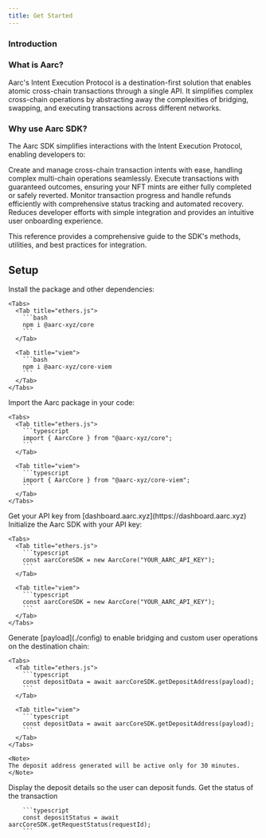 ```yaml
---
title: Get Started
---
```


### Introduction

### What is Aarc?

Aarc's Intent Execution Protocol is a destination-first solution that enables atomic cross-chain transactions through a single API. It simplifies complex cross-chain operations by abstracting away the complexities of bridging, swapping, and executing transactions across different networks.

### Why use Aarc SDK?

The Aarc SDK simplifies interactions with the Intent Execution Protocol, enabling developers to:

<CardGroup cols={2}>
  <Card title="Cross-Chain Transaction Management" icon="link">
    Create and manage cross-chain transaction intents with ease, handling complex multi-chain operations seamlessly.
  </Card>
  <Card title="Atomic Transactions" icon="shield-check">
    Execute transactions with guaranteed outcomes, ensuring your NFT mints are either fully completed or safely reverted.
  </Card>
  <Card title="Real-time Monitoring" icon="chart-line">
    Monitor transaction progress and handle refunds efficiently with comprehensive status tracking and automated recovery.
  </Card>
  <Card title="Developer Friendly" icon="code">
    Reduces developer efforts with simple integration and provides an intuitive user onboarding experience.
  </Card>
</CardGroup>

This reference provides a comprehensive guide to the SDK's methods, utilities, and best practices for integration.

## Setup

<Steps>
  <Step title="Install Dependencies">
    Install the package and other dependencies:

    <Tabs>
      <Tab title="ethers.js">
        ```bash
        npm i @aarc-xyz/core
        ```
      </Tab>

      <Tab title="viem">
        ```bash
        npm i @aarc-xyz/core-viem
        ```
      </Tab>
    </Tabs>
  </Step>

  <Step title="Import Package">
    Import the Aarc package in your code:

    <Tabs>
      <Tab title="ethers.js">
        ```typescript
        import { AarcCore } from "@aarc-xyz/core";
        ```
      </Tab>

      <Tab title="viem">
        ```typescript
        import { AarcCore } from "@aarc-xyz/core-viem";
        ```
      </Tab>
    </Tabs>
  </Step>

  <Step title="Get API Key">
    Get your API key from [dashboard.aarc.xyz](https://dashboard.aarc.xyz)
  </Step>

  <Step title="Initialize SDK">
    Initialize the Aarc SDK with your API key:

    <Tabs>
      <Tab title="ethers.js">
        ```typescript
        const aarcCoreSDK = new AarcCore("YOUR_AARC_API_KEY");
        ```
      </Tab>

      <Tab title="viem">
        ```typescript
        const aarcCoreSDK = new AarcCore("YOUR_AARC_API_KEY");
        ```
      </Tab>
    </Tabs>
  </Step>

  <Step title="Generate Deposit Address">
    Generate [payload](./config) to enable bridging and custom user operations on the destination chain:

    <Tabs>
      <Tab title="ethers.js">
        ```typescript
        const depositData = await aarcCoreSDK.getDepositAddress(payload);
        ```
      </Tab>

      <Tab title="viem">
        ```typescript
        const depositData = await aarcCoreSDK.getDepositAddress(payload);
        ```
      </Tab>
    </Tabs>

    <Note>
    The deposit address generated will be active only for 30 minutes.
    </Note>
  </Step>

  <Step title="Wait for user deposit">
    Display the deposit details so the user can deposit funds.
  </Step>

  <Step title="Get transaction status">
    Get the status of the transaction

        ```typescript
        const depositStatus = await aarcCoreSDK.getRequestStatus(requestId);
        ```
  </Step>
</Steps>
